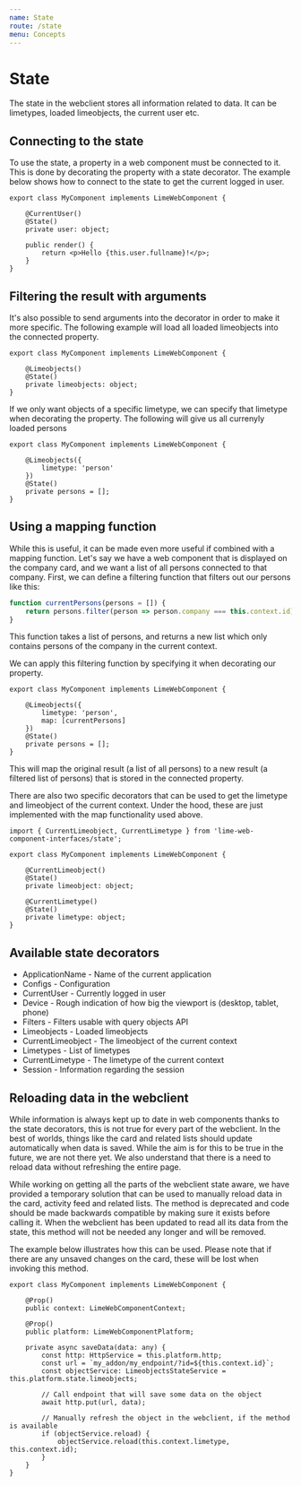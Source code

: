 ```yaml
---
name: State
route: /state
menu: Concepts
---
```


# State

The state in the webclient stores all information related to data. It can be limetypes, loaded limeobjects, the current user etc.

## Connecting to the state

To use the state, a property in a web component must be connected to it. This is done by decorating the property with a state decorator. The example below shows how to connect to the state to get the current logged in user.

```tsx
export class MyComponent implements LimeWebComponent {

    @CurrentUser()
    @State()
    private user: object;

    public render() {
        return <p>Hello {this.user.fullname}!</p>;
    }
}
```

## Filtering the result with arguments

It's also possible to send arguments into the decorator in order to make it more specific. The following example will load all loaded limeobjects into the connected property.

```tsx
export class MyComponent implements LimeWebComponent {

    @Limeobjects()
    @State()
    private limeobjects: object;
}
```

If we only want objects of a specific limetype, we can specify that limetype when decorating the property. The following will give us all currenyly loaded persons

```tsx
export class MyComponent implements LimeWebComponent {

    @Limeobjects({
        limetype: 'person'
    })
    @State()
    private persons = [];
}
```

## Using a mapping function

While this is useful, it can be made even more useful if combined with a mapping function. Let's say we have a web component that is displayed on the company card, and we want a list of all persons connected to that company. First, we can define a filtering function that filters out our persons like this:

```js
function currentPersons(persons = []) {
    return persons.filter(person => person.company === this.context.id);
}
```

This function takes a list of persons, and returns a new list which only contains persons of the company in the current context.

We can apply this filtering function by specifying it when decorating our property.

```tsx
export class MyComponent implements LimeWebComponent {

    @Limeobjects({
        limetype: 'person',
        map: [currentPersons]
    })
    @State()
    private persons = [];
}
```

This will map the original result (a list of all persons) to a new result (a filtered list of persons) that is stored in the connected property.

There are also two specific decorators that can be used to get the limetype and limeobject of the current context. Under the hood, these are just implemented with the map functionality used above.

```tsx
import { CurrentLimeobject, CurrentLimetype } from 'lime-web-component-interfaces/state';

export class MyComponent implements LimeWebComponent {

    @CurrentLimeobject()
    @State()
    private limeobject: object;

    @CurrentLimetype()
    @State()
    private limetype: object;
}
```

## Available state decorators
- ApplicationName - Name of the current application
- Configs - Configuration
- CurrentUser - Currently logged in user
- Device - Rough indication of how big the viewport is (desktop, tablet, phone)
- Filters - Filters usable with query objects API
- Limeobjects - Loaded limeobjects
- CurrentLimeobject - The limeobject of the current context
- Limetypes - List of limetypes
- CurrentLimetype - The limetype of the current context
- Session - Information regarding the session

## Reloading data in the webclient

While information is always kept up to date in web components thanks to the state decorators, this is not true for every part of the webclient. In the best of worlds, things like the card and related lists should update automatically when data is saved. While the aim is for this to be true in the future, we are not there yet. We also understand that there is a need to reload data without refreshing the entire page.

While working on getting all the parts of the webclient state aware, we have provided a temporary solution that can be used to manually reload data in the card, activity feed and related lists. The method is deprecated and code should be made backwards compatible by making sure it exists before calling it. When the webclient has been updated to read all its data from the state, this method will not be needed any longer and will be removed.

The example below illustrates how this can be used. Please note that if there are any unsaved changes on the card, these will be lost when invoking this method.

```tsx
export class MyComponent implements LimeWebComponent {

    @Prop()
    public context: LimeWebComponentContext;

    @Prop()
    public platform: LimeWebComponentPlatform;

    private async saveData(data: any) {
        const http: HttpService = this.platform.http;
        const url = `my_addon/my_endpoint/?id=${this.context.id}`;
        const objectService: LimeobjectsStateService = this.platform.state.limeobjects;

        // Call endpoint that will save some data on the object
        await http.put(url, data);

        // Manually refresh the object in the webclient, if the method is available
        if (objectService.reload) {
            objectService.reload(this.context.limetype, this.context.id);
        }
    }
}
```
